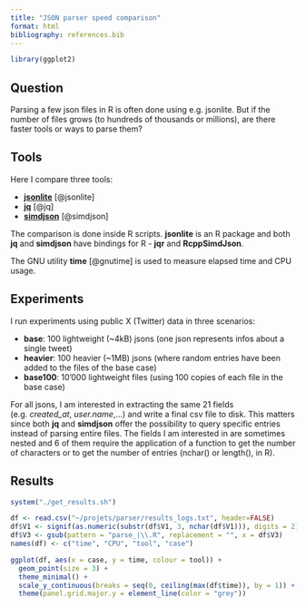 ```yaml
---
title: "JSON parser speed comparison"
format: html
bibliography: references.bib
---
```


```r
library(ggplot2)
```

## Question

Parsing a few json files in R is often done using e.g. jsonlite. But if the 
number of files grows (to hundreds of thousands or millions), are there faster
tools or ways to parse them?  

## Tools

Here I compare three tools:  

- [**jsonlite**](https://cran.r-project.org/web/packages/jsonlite/index.html) [@jsonlite]
- [**jq**](https://jqlang.org/) [@jq]
- [**simdjson**](https://simdjson.org/) [@simdjson]

The comparison is done inside R scripts. **jsonlite** is an R package and both 
**jq** and **simdjson** have bindings for R - **jqr** and **RcppSimdJson**. 

The GNU utility **time** [@gnutime] is used to measure elapsed time and CPU usage.

## Experiments 

I run experiments using public X (Twitter) data in three scenarios:  

- **base**: 100 lightweight (~4kB) jsons (one json represents infos about a single tweet)
- **heavier**: 100 heavier (~1MB) jsons (where random entries have been added to the files of the base case)
- **base100**: 10'000 lightweight files (using 100 copies of each file in the base case) 

For all jsons, I am interested in extracting the same 21 fields (e.g. *created_at*, *user.name*,...) 
and write a final csv file to disk. This matters since both **jq** and **simdjson** 
offer the possibility to query specific entries instead of parsing entire files.
The fields I am interested in are sometimes nested and 6 of them require the application of a 
function to get the number of characters or to get the number of entries (nchar() or length(), in R). 

## Results

```r
system("./get_results.sh")
```

```r
df <- read.csv("~/projets/parser/results_logs.txt", header=FALSE)
df$V1 <- signif(as.numeric(substr(df$V1, 3, nchar(df$V1))), digits = 2)
df$V3 <- gsub(pattern = "parse_|\\.R", replacement = "", x = df$V3)
names(df) <- c("time", "CPU", "tool", "case")
```

```r
ggplot(df, aes(x = case, y = time, colour = tool)) + 
  geom_point(size = 3) + 
  theme_minimal() +
  scale_y_continuous(breaks = seq(0, ceiling(max(df$time)), by = 1)) + 
  theme(panel.grid.major.y = element_line(color = "grey"))
```


